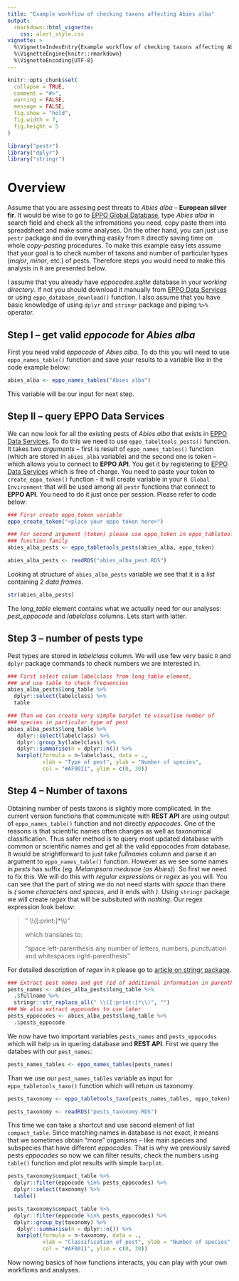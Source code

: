 ```yaml
---
title: "Example workflow of checking taxons affecting Abies alba"
output:
  rmarkdown::html_vignette:
    css: alert_style.css
vignette: >
  %\VignetteIndexEntry{Example workflow of checking taxons affecting Abies alba}
  %\VignetteEngine{knitr::rmarkdown}
  %\VignetteEncoding{UTF-8}
---
```


```r
knitr::opts_chunk$set(
  collapse = TRUE,
  comment = "#>",
  warning = FALSE,
  message = FALSE,
  fig.show = "hold",
  fig.width = 7,
  fig.height = 5
)
```

```r
library("pestr")
library("dplyr")
library("stringr")
```

# Overview

Assume that you are assesing pest threats to *Abies alba* -- **European silver fir**. It would be wise to go to [EPPO Global Database](https://gd.eppo.int), type *Abies alba* in search field and check all the infromations you need, copy paste them into spreadsheet and make some analyses. On the other hand, you can just use `pestr` package and do everything easily from `R` directly saving time on whole *copy-pasting* procedures. To make this example easy lets assume that your goal is to check number of taxons and number of particular types (*major*, *minor*, etc.) of pests. Therefore steps you would need to make this analysis in `R` are presented below.

<div class="alert alert-warning">
I assume that you already have *eppocodes.sqlite* database in your *working directory*. If not you should download it manually from [EPPO Data Services](https://data.eppo.int) or using `eppo_database_download()` function. I also assume that you have basic knowledge of using `dplyr` and `stringr` package and piping `%>%` operator.
</div>

## Step I -- get valid *eppocode* for *Abies alba*

First you need valid *eppocode* of *Abies alba*. To do this you will need to use `eppo_names_table()` function and save your results to a variable like in the code example below:

```r

abies_alba <- eppo_names_tables("Abies alba")
```

This variable will be our input for next step.

## Step II -- query **EPPO Data Services**

We can now look for all the existing pests of *Abies alba* that exists in [EPPO Data Services](https://data.eppo.int). To do this we need to use `eppo_tabeltools_pests()` function. It takes two *arguments* -- first is result of `eppo_names_tables()` function (which are stored in `abies_alba` variable) and the second one is token -- which allows you to connect to **EPPO API**. You get it by registering to [EPPO Data Services](https://data.eppo.int) which is free of charge. You need to paste your token to `create_eppo_token()` function - it will create variable in your `R Global Environment` that will be used among all `pestr` functions that connect to **EPPO API**. You need to do it just once per session. Please refer to code below:

```r
### Firsr create eppo_token variable
eppo_create_token("<place your eppo token here>")

### For second argument (token) please use eppo_token in eppo_tabletools_*
### function family
abies_alba_pests <- eppo_tabletools_pests(abies_alba, eppo_token)
```

```r
abies_alba_pests <- readRDS("abies_alba_pest.RDS")
```

Looking at structure of `abies_alba_pests` variable we see that it is a *list* containing 2 *data frames*.

```r
str(abies_alba_pests)
```

The *long_table* element contains what we actually need for our analyses: *pest_eppocode* and *labelclass* columns. Lets start with latter.

## Step 3 -- number of pests type

Pest types are stored in *labelclass* column. We will use few very basic `R` and `dplyr` package commands to check numbers we are interested in.

```r
### First select colum labelclass from long_table element,
### and use table to check frequencies
abies_alba_pests$long_table %>%
  dplyr::select(labelclass) %>%
  table

### Than we can create very simple barplot to visualise number of
### species in particular type of pest
abies_alba_pests$long_table %>%
   dplyr::select(labelclass) %>%
   dplyr::group_by(labelclass) %>% 
   dplyr::summarise(n = dplyr::n()) %>%
   barplot(formula = n~labelclass, data = .,
           xlab = "Type of pest", ylab = "Number of species",
           col = "#AF0011", ylim = c(0, 30))
```

## Step 4 -- Number of taxons

Obtaining number of pests taxons is slightly more complicated. In the current version functions that communicate with **REST API** are using output of `eppo_names_table()` function and not directly *eppocodes*. One of the reasons is that scientific names often changes as well as taxonomical classification. Thus safer method is to query most updated database with common or scientific names and get all the valid eppocodes from database. It would be strightforward to just take *fullnames* column and parse it an argument to `eppo_names_table()` function. However as we see some names in *pests* has suffix (eg. *Melampsora medusae (as Abies)*). So first we need to fix this. We will do this with *regular expressions* or *regex* as you will. You can see that the part of string we do not need starts with *space* than there is *(* some *characters and spaces*, and it ends with *)*. Using `stringr` package we will create *regex* that will be subsituted with *nothing*. Our regex expression look below:

> " \\\\([:print:]*\\\\)" <p><p>
> which translates to: <p><p>
> "space left-parenthesis any number of letters, numbers, punctuation and whitespaces right-parenthesis"

For detailed description of *regex* in `R` please go to [article on stringr package](https://stringr.tidyverse.org/articles/regular-expressions.html).

```r
### Extract pest names and get rid of additional information in parentheses
pests_names <- abies_alba_pests$long_table %>%
  .$fullname %>%
  stringr::str_replace_all(" \\([:print:]*\\)", "")
### We also extract eppocodes to use later
pests_eppocodes <- abies_alba_pests$long_table %>%
  .$pests_eppocode
```

We now have two important variables `pests_names` and `pests_eppocodes` which will help us in quering database and **REST API**. First we query the databes with our `pest_names`:

```r
pests_names_tables <- eppo_names_tables(pests_names)
```

Than we use our `pest_names_tables` variable as input for `eppo_tabletools_taxo()` function which will return us taxonomy.

```r
pests_taxonomy <- eppo_tabletools_taxo(pests_names_tables, eppo_token)
```

```r
pests_taxonomy <- readRDS("pests_taxonomy.RDS")
```

This time we can take a shortcut and use second element of list `compact_table`. Since matching names in database is not exact, it means that we sometimes obtain "more" organisms -- like main species and subspecies that have different *eppocodes*. That is why we previously saved pests *eppocodes* so now we can filter results, check the numbers using `table()` function and plot results with simple `barplot`.

```r
pests_taxonomy$compact_table %>%
  dplyr::filter(eppocode %in% pests_eppocodes) %>%
  dplyr::select(taxonomy) %>%
  table()

pests_taxonomy$compact_table %>%
  dplyr::filter(eppocode %in% pests_eppocodes) %>%
  dplyr::group_by(taxonomy) %>% 
   dplyr::summarise(n = dplyr::n()) %>%
   barplot(formula = n~taxonomy, data = .,
           xlab = "Classification of pest", ylab = "Number of species",
           col = "#AF0011", ylim = c(0, 30))
```

Now nowing basics of how functions interacts, you can play with your own workflows and analyses.
